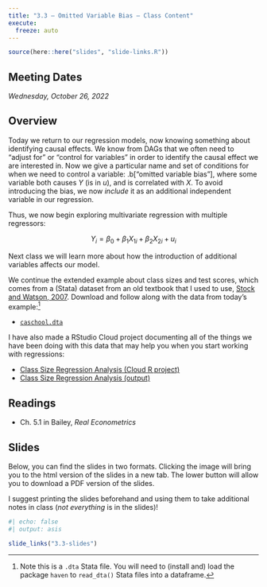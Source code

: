```yaml
---
title: "3.3 — Omitted Variable Bias — Class Content"
execute:
  freeze: auto
---
```


```r
source(here::here("slides", "slide-links.R"))
```

::: {.callout-note appearance="minimal"}
## Meeting Dates

*Wednesday, October 26, 2022*
:::

## <i class="fas fa-info-circle fa-lg"></i> Overview

Today we return to our regression models, now knowing something about identifying causal effects. We know from DAGs that we often need to “adjust for” or “control for variables” in order to identify the causal effect we are interested in. Now we give a particular name and set of conditions for when we need to control a variable: .b[“omitted variable bias”], where some variable both causes $Y$ (is in $u)$, and is correlated with $X$. To avoid introducing the bias, we now *include* it as an additional independent variable in our regression. 

Thus, we now begin exploring multivariate regression with multiple regressors:

$$Y_i=\beta_0+\beta_1 X_{1i}+ \beta_2 X_{2i} + u_i$$

Next class we will learn more about how the introduction of additional variables affects our model.

We continue the extended example about class sizes and test scores, which comes from a (Stata) dataset from an old textbook that I used to use, [Stock and Watson, 2007](https://www.pearson.com/us/higher-education/product/Stock-Introduction-to-Econometrics-Update-3rd-Edition/9780133486872.html?tab=resources). Download and follow along with the data from today's example:^[Note this is a `.dta` Stata file. You will need to (install and) load the package `haven` to `read_dta()` Stata files into a dataframe.]

- [<i class="fas fa-table"></i> `caschool.dta`](http://metricsf21.classes.ryansafner.com/data/caschool.dta)

I have also made a RStudio Cloud project documenting all of the things we have been doing with this data that may help you when you start working with regressions:

- [<i class="fas fa-cloud"></i> Class Size Regression Analysis (Cloud R project)](https://rstudio.cloud/spaces/163934/project/2940189)
- [<i class="fas fa-external-link-square-alt"></i> Class Size Regression Analysis (output)](/data/class_size_regression_analysis.html)

## <i class="fas fa-book-reader fa-lg"></i> Readings

- <i class="fas fa-book"></i> Ch. 5.1 in Bailey, *Real Econometrics*

## <i class="fas fa-chalkboard-teacher"></i> Slides

Below, you can find the slides in two formats. Clicking the image will bring you to the html version of the slides in a new tab. The lower button will allow you to download a PDF version of the slides.

I suggest printing the slides beforehand and using them to take additional notes in class (*not everything* is in the slides)!

```r
#| echo: false
#| output: asis

slide_links("3.3-slides")
```
